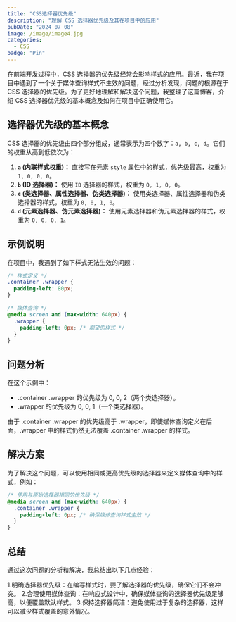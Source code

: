 ```yaml
---
title: "CSS选择器优先级"
description: "理解 CSS 选择器优先级及其在项目中的应用"
pubDate: "2024 07 08"
image: /image/image4.jpg
categories:
  - CSS
badge: "Pin"
---
```


在前端开发过程中，CSS 选择器的优先级经常会影响样式的应用。最近，我在项目中遇到了一个关于媒体查询样式不生效的问题，经过分析发现，问题的根源在于 CSS 选择器的优先级。为了更好地理解和解决这个问题，我整理了这篇博客，介绍 CSS 选择器优先级的基本概念及如何在项目中正确使用它。

## 选择器优先级的基本概念

CSS 选择器的优先级由四个部分组成，通常表示为四个数字：`a, b, c, d`。它们的权重从高到低依次为：

1. **`a` (内联样式权重)：** 直接写在元素 `style` 属性中的样式，优先级最高，权重为 `1, 0, 0, 0`。
2. **`b` (ID 选择器)：** 使用 `ID` 选择器的样式，权重为 `0, 1, 0, 0`。
3. **`c` (类选择器、属性选择器、伪类选择器)：** 使用类选择器、属性选择器和伪类选择器的样式，权重为 `0, 0, 1, 0`。
4. **`d` (元素选择器、伪元素选择器)：** 使用元素选择器和伪元素选择器的样式，权重为 `0, 0, 0, 1`。

## 示例说明

在项目中，我遇到了如下样式无法生效的问题：

```scss
/* 样式定义 */
.container .wrapper {
  padding-left: 80px;
}

/* 媒体查询 */
@media screen and (max-width: 640px) {
  .wrapper {
    padding-left: 0px; /* 期望的样式 */
  }
}
```

## 问题分析

在这个示例中：

* .container .wrapper 的优先级为 0, 0, 2（两个类选择器）。
* .wrapper 的优先级为 0, 0, 1（一个类选择器）。

由于 .container .wrapper 的优先级高于 .wrapper，即使媒体查询定义在后面，.wrapper 中的样式仍然无法覆盖 .container .wrapper 的样式。

## 解决方案

为了解决这个问题，可以使用相同或更高优先级的选择器来定义媒体查询中的样式，例如：

```scss
/* 使用与原始选择器相同的优先级 */
@media screen and (max-width: 640px) {
  .container .wrapper {
    padding-left: 0px; /* 确保媒体查询样式生效 */
  }
}
```

## 总结

通过这次问题的分析和解决，我总结出以下几点经验：

1.明确选择器优先级：在编写样式时，要了解选择器的优先级，确保它们不会冲突。
2.合理使用媒体查询：在响应式设计中，确保媒体查询的选择器优先级足够高，以便覆盖默认样式。
3.保持选择器简洁：避免使用过于复杂的选择器，这样可以减少样式覆盖的意外情况。

